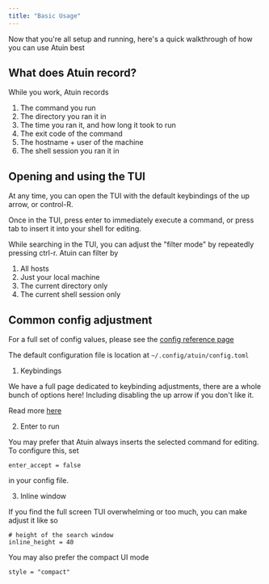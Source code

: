 ```yaml
---
title: "Basic Usage"
---
```


Now that you're all setup and running, here's a quick walkthrough of how you can use Atuin best

## What does Atuin record?

While you work, Atuin records

1. The command you run
2. The directory you ran it in
3. The time you ran it, and how long it took to run
4. The exit code of the command
5. The hostname + user of the machine
6. The shell session you ran it in

## Opening and using the TUI

At any time, you can open the TUI with the default keybindings of the up arrow, or control-R.

Once in the TUI, press enter to immediately execute a command, or press tab to insert it into your shell for editing.

While searching in the TUI, you can adjust the "filter mode" by repeatedly pressing ctrl-r. Atuin can filter by

1. All hosts
2. Just your local machine
3. The current directory only
4. The current shell session only

## Common config adjustment

For a full set of config values, please see the [config reference page](/configuration/config/)

The default configuration file is location at `~/.config/atuin/config.toml`

1. Keybindings

We have a full page dedicated to keybinding adjustments, there are a whole bunch of options here! Including disabling the up arrow if you don't like it.

Read more [here](/configuration/key-binding/)

2. Enter to run

You may prefer that Atuin always inserts the selected command for editing. To configure this, set

```
enter_accept = false
```

in your config file.

3. Inline window

If you find the full screen TUI overwhelming or too much, you can make adjust it like so

```
# height of the search window
inline_height = 40
```

You may also prefer the compact UI mode

```
style = "compact"
```
